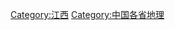 {{Catnav|頁面分類|地理|各國地理|中国地理|中国各省地理}}
{{Catnav|頁面分類|各種主題的頁面分類|依中国各省来作的分类|中国各省地理}}
{{Commonscat|Geography of Jiangxi}}

[[Category:江西|Category:江西]]
[[Category:中国各省地理|Category:中国各省地理]]